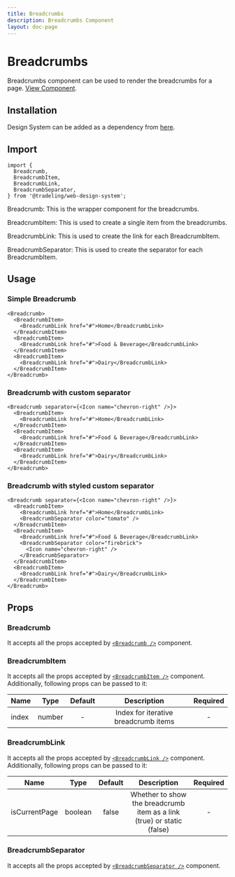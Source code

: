 ```yaml
---
title: Breadcrumbs
description: Breadcrumbs Component
layout: doc-page
---
```


# Breadcrumbs

Breadcrumbs component can be used to render the breadcrumbs for a page.
[View Component](https://design-system.tradelingdev.com/?path=/story/breadcrumbs--breadcrumbs).

## Installation

Design System can be added as a dependency from
[here](https://github.com/tradeling/web-design-system-sdk/releases).

## Import

```
import {
  Breadcrumb,
  BreadcrumbItem,
  BreadcrumbLink,
  BreadcrumbSeparator,
} from '@tradeling/web-design-system';
```

Breadcrumb: This is the wrapper component for the breadcrumbs.

BreadcrumbItem: This is used to create a single item from the breadcrumbs.

BreadcrumbLink: This is used to create the link for each BreadcrumbItem.

BreadcrumbSeparator: This is used to create the separator for each
BreadcrumbItem.

## Usage

### Simple Breadcrumb

```
<Breadcrumb>
  <BreadcrumbItem>
    <BreadcrumbLink href="#">Home</BreadcrumbLink>
  </BreadcrumbItem>
  <BreadcrumbItem>
    <BreadcrumbLink href="#">Food & Beverage</BreadcrumbLink>
  </BreadcrumbItem>
  <BreadcrumbItem>
    <BreadcrumbLink href="#">Dairy</BreadcrumbLink>
  </BreadcrumbItem>
</Breadcrumb>
```

### Breadcrumb with custom separator

```
<Breadcrumb separator={<Icon name="chevron-right" />}>
  <BreadcrumbItem>
    <BreadcrumbLink href="#">Home</BreadcrumbLink>
  </BreadcrumbItem>
  <BreadcrumbItem>
    <BreadcrumbLink href="#">Food & Beverage</BreadcrumbLink>
  </BreadcrumbItem>
  <BreadcrumbItem>
    <BreadcrumbLink href="#">Dairy</BreadcrumbLink>
  </BreadcrumbItem>
</Breadcrumb>
```

### Breadcrumb with styled custom separator

```
<Breadcrumb separator={<Icon name="chevron-right" />}>
  <BreadcrumbItem>
    <BreadcrumbLink href="#">Home</BreadcrumbLink>
    <BreadcrumbSeparator color="tomato" />
  </BreadcrumbItem>
  <BreadcrumbItem>
    <BreadcrumbLink href="#">Food & Beverage</BreadcrumbLink>
    <BreadcrumbSeparator color="firebrick">
      <Icon name="chevron-right" />
    </BreadcrumbSeparator>
  </BreadcrumbItem>
  <BreadcrumbItem>
    <BreadcrumbLink href="#">Dairy</BreadcrumbLink>
  </BreadcrumbItem>
</Breadcrumb>
```

## Props

### Breadcrumb

It accepts all the props accepted by
[`<Breadcrumb />`](https://chakra-ui.com/breadcrumb) component.

### BreadcrumbItem

It accepts all the props accepted by
[`<BreadcrumbItem />`](https://chakra-ui.com/breadcrumb) component.
Additionally, following props can be passed to it:

| Name  |  Type  | Default |             Description              | Required |
| ----- | :----: | :-----: | :----------------------------------: | :------: |
| index | number |    -    | Index for iterative breadcrumb items |    -     |

### BreadcrumbLink

It accepts all the props accepted by
[`<BreadcrumbLink />`](https://chakra-ui.com/breadcrumb) component.
Additionally, following props can be passed to it:

| Name          |  Type   | Default |                              Description                               | Required |
| ------------- | :-----: | :-----: | :--------------------------------------------------------------------: | :------: |
| isCurrentPage | boolean |  false  | Whether to show the breadcrumb item as a link (true) or static (false) |    -     |

### BreadcrumbSeparator

It accepts all the props accepted by
[`<BreadcrumbSeparator />`](https://chakra-ui.com/breadcrumb) component.
